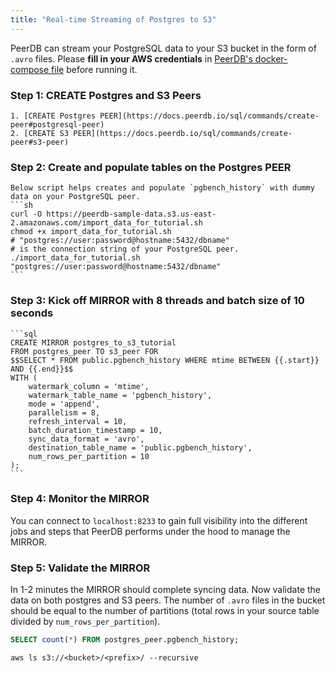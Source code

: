 ```yaml
---
title: "Real-time Streaming of Postgres to S3"
---
```


PeerDB can stream your PostgreSQL data to your S3 bucket in the form of `.avro` files. Please **fill in your AWS credentials** in [PeerDB's docker-compose file](https://github.com/PeerDB-io/peerdb/blob/e9fe3e03e242abc37a7526d7132c1f7232e00e5f/docker-compose.yml#L89-L91C36) before running it. 

### Step 1: CREATE Postgres and S3 Peers
    1. [CREATE Postgres PEER](https://docs.peerdb.io/sql/commands/create-peer#postgresql-peer)
    2. [CREATE S3 PEER](https://docs.peerdb.io/sql/commands/create-peer#s3-peer)

### Step 2: Create and populate tables on the Postgres PEER
    Below script helps creates and populate `pgbench_history` with dummy data on your PostgreSQL peer.
    ```sh
    curl -O https://peerdb-sample-data.s3.us-east-2.amazonaws.com/import_data_for_tutorial.sh
    chmod +x import_data_for_tutorial.sh
    # "postgres://user:password@hostname:5432/dbname" 
    # is the connection string of your PostgreSQL peer.
    ./import_data_for_tutorial.sh "postgres://user:password@hostname:5432/dbname"
    ```

### Step 3: Kick off MIRROR with 8 threads and batch size of 10 seconds
    
    ```sql
    CREATE MIRROR postgres_to_s3_tutorial
    FROM postgres_peer TO s3_peer FOR
    $$SELECT * FROM public.pgbench_history WHERE mtime BETWEEN {{.start}} AND {{.end}}$$
    WITH (
    	watermark_column = 'mtime',
    	watermark_table_name = 'pgbench_history',
    	mode = 'append',
    	parallelism = 8,
    	refresh_interval = 10,
    	batch_duration_timestamp = 10,
    	sync_data_format = 'avro',
    	destination_table_name = 'public.pgbench_history',
        num_rows_per_partition = 10
    );
    ```
    
### Step 4: Monitor the MIRROR
You can connect to ``localhost:8233`` to gain full visibility into the different jobs and steps that PeerDB performs under the hood to manage the MIRROR.

### Step 5: Validate the MIRROR
In 1-2 minutes the MIRROR should complete syncing data. Now validate the data on both postgres and S3 peers. The number of `.avro` files in the bucket should be equal to the number of partitions (total rows in your source table divided by `num_rows_per_partition`).
```sql
SELECT count(*) FROM postgres_peer.pgbench_history;
```

```shell
aws ls s3://<bucket>/<prefix>/ --recursive
```
